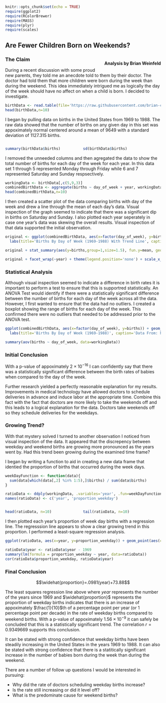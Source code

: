 <link rel="stylesheet" href="https://maxcdn.bootstrapcdn.com/bootstrap/3.3.7/css/bootstrap.min.css">
<style>
  .right{
    float: right;
  }
  img{
    display:block;
    margin: 0 auto;
  
  }
  pre{
    overflow-x: hidden;
    overflow-y: hidden;
  }
  body{
    margin-top: 20px;
    margin-bottom: 20px;
  }
  .col-left{
    float: left;
    width: 50%;
  }
  .col-right{
    float: right;
    width: 50%;
  }
</style>

```r
knitr::opts_chunk$set(echo = TRUE)
require(ggplot2)
require(RColorBrewer)
require(MASS)
require(plyr)
require(scales)
```

<div class='jumbotron'>
  <h2 class='display-3 text-uppercase'>Are Fewer Children Born on Weekends?</h2>
  <h4 class='right text-uppercase'>Analysis by Brian Weinfeld</h4>
</div>

<div class='page-header text-uppercase'>
  <h3>The Claim</h3>
</div>
<div class='well'>
  <p><span class='lead'>D</span>uring a recent discussion with some proud new parents, they told me an anecdote told to them by their doctor. The doctor had told them that more children were born during the week than during the weekend. This idea immediately intrigued me as logically the day of the week should have no affect on when a child is born. I decided to investigate.
  </p>
</div>

```r
birthData <- read.table(file='https://raw.githubusercontent.com/brian-cuny/rassignment3/master/Births.csv', header=TRUE, sep=',', stringsAsFactors=FALSE)
head(birthData,n=10)
```

<div class='well'>
  <p><span class='lead'>I</span> began by pulling data on births in the United States from 1969 to 1988. The raw data showed that the number of births on any given day in this set was appoximately normal centered around a mean of 9649 with a standard deviation of 1127.315 births.</p>
</div>

<div class='col-left'>
```r
summary(birthData$births)
```
</div>
<div class='col-right'>
```r
sd(birthData$births)
```
</div>
<div class='clearfix'></div>

```r
ggplot(birthData, aes(x=births)) + geom_histogram(aes(y=..density.., fill=..count..), bins=50) + scale_fill_gradient('Count', low='#DCDCDC', high='#7C7C7C') + stat_function(fun=dnorm, color='red', args=list(mean=mean(birthData$births), sd=sd(birthData$births)), aes(size=2), show.legend=FALSE) + theme(legend.position='none') + scale_y_continuous('Proportion', labels=scales::comma) + scale_x_continuous('Births', labels=scales::comma) + labs(title='Frequency of Births in Single Day (1969-1988)', caption='Data From: http://vincentarelbundock.github.io/Rdatasets/') 
```

<div class='well'>
  <p><span class='lead'>I</span> removed the unneeded columns and then agregated the data to show the total number of births for each day of the week for each year. In this data set 1 through 5 represented Monday through Friday while 6 and 7 represented Saturday and Sunday respsectively.</p>
</div>

```r
workingData <- birthData[,c(5,9,3)]
combinedBirthData <- aggregate(births ~ day_of_week + year, workingData, sum)[,c(2,1,3)]
head(combinedBirthData,n=10)
```

<div class='well'>
  <p><span class='lead'>I</span> then created a scatter plot of the data comparing births with day of the week and drew a line through the mean of each day's data. Visual inspection of the graph seemed to indicate that there was a significant dip in births on Saturday and Sunday. I also plotted each year seperately in case one year's data was skewing the overall results. Visual inspection of that data supported the initial observation.</p>
</div>

```r
original <- ggplot(combinedBirthData, aes(x=factor(day_of_week), y=births)) + geom_point(aes(color=factor(year))) + 
  labs(title='Births By Day of Week (1969-1988) With Trend Line', caption='Data From: http://vincentarelbundock.github.io/Rdatasets/',x='Day Of Week', y='Births', color='Year')

original + stat_summary(aes(y=births,group=1,size=1.5), fun.y=mean, geom='line',group=1, show.legend=FALSE) + scale_x_discrete(labels=c('Mon', 'Tues','Wed','Thurs','Fri','Sat','Sun')) 
```

```r
original + facet_wrap(~year) + theme(legend.position='none') + scale_x_discrete(labels=c('M','T','W',"Th",'F','Sa','Su'))
```

<div class='page-header text-uppercase'>
  <h3>Statistical Analysis</h3>
</div>
<div class='well'>
  <p><span class='lead'>A</span>lthough visual inspection seemed to indicate a difference in birth rates it is important to perform a test to ensure that this is supportred statistically. An ANOVA Test would identify if there were a statistically significant difference between the number of births for each day of the week across all the data. However, I first wanted to ensure that the data had no outliers. I created a boxplot showing the range of births for each day of the week. This confirmed there were no outliers that needed to be addressed prior to the ANOVA test.</p>
</div>

```r
ggplot(combinedBirthData, aes(x=factor(day_of_week), y=births)) + geom_boxplot() + scale_x_discrete(labels=c('Mon', 'Tues','Wed','Thurs','Fri','Sat','Sun')) + 
  labs(title='Births By Day of Week (1969-1988)', caption='Data From: http://vincentarelbundock.github.io/Rdatasets/',x='Day Of Week', y='Births') 
```

```r
summary(aov(births ~ day_of_week, data=workingData))
```

<div class='page-header text-uppercase'>
  <h3>Initial Conclusion</h3>
</div>
<div class='alert alert-success'>
  <p>With a p-value of appoximately $2\times10^{-16}$ I can confidently say that there was a statistically significant difference between the birth rates of babies when compared to the day of the week.</p>
</div>
<div class='well'>
  <p><span class='lead'>F</span>urther research yielded a perfectly reasonable explanation for my results. Improvements in medical technology have allowed doctors to schedule deliveries in advance and induce labor at the appropriate time. Combine this fact with the fact that doctors are more likely to take the weekends off and this leads to a logical explanation for the data. Doctors take weekends off so they schedule deliveries for the weekdays.</p>
</div>
<div class='page-header text-uppercase'>
  <h3>Growing Trend?</h3>
</div>
<div class='well'>
  <p><span class='lead'>W</span>ith that mystery solved I turned to another observation I noticed from visual inspection of the data. It appeared that the discrepency between weekday and weekend births are growing more pronounced as the years went by. Had this trend been growing during the examined time frame?</p>
  <p>I began by writing a function to aid in creating a new data frame that identied the proportion of births that occurred during the week days.</p>
</div>
  
```r
weekDayFunction <- function(data){
  sum(data[which(data[,2] %in% 1:5),]$births) / sum(data$births)
}

ratioData <- ddply(workingData, .variables='year', .fun=weekDayFunction)
names(ratioData) <- c('year', 'proportion_weekday')
```

<div class='col-left'>
```r
head(ratioData, n=10)
```
</div>
<div class='col-right'>
```r
tail(ratioData, n=10)
```
</div>
<div class='clearfix'></div>

<div class='well'>
  <p><span class='lead'>I</span> then plotted each year's proportion of week day births with a regression line. The regresssion line appears to show a clear growing trend in this proportion. I performed a least-square regression analysis.</p>
</div>

```r
ggplot(ratioData, aes(x=year, y=proportion_weekday)) + geom_point(aes(color=proportion_weekday)) + scale_color_gradient(low='blue', high='red') + labs(title='Proportion of Births during Weekday (1969-1988)', x='Year', y='Proprotion of Babies Born', caption='Data From: http://vincentarelbundock.github.io/Rdatasets/') + theme(legend.position='none') + scale_y_continuous(labels=scales::percent) + geom_smooth(method='lm')
```

```r
ratioData$year <- ratioData$year - 1969
summary(lm(formula = proportion_weekday ~ year, data=ratioData))
cor(ratioData$proportion_weekday, ratioData$year)
```

<div class='page-header text-uppercase'>
  <h3>Final Conclusion</h3>
</div>
$$\widehat{proportion}=.0981(year)+73.88$$
<div class='well'>
  <p><span class='lead'>T</span>he least squares regression line above where $year$ represents the number of the years since 1969 and $\widehat{proportion}$  represents the proportion of weekday births indicates that there is an increase of appoximately $\frac{1}{10}$th of a percentage point per year (or 1 percentage point per decade) in the rate of weekday births compared to weekend births. With a p-value of appoximately $1.56\times10^{-9}$ it can safely be concluded that this is a statistically significant trend. The correlation $r=0.9349669$ supports this conclusion.</p>
</div>
<div class='alert alert-success'>
  It can be stated with strong confidence that weekday births have been steadily increasing in the United States in the years 1969 to 1988. It can also be stated with strong confidence that there is a statitically significant increase in the number of babies born during the week than during the weekend.
</div>
<div class='well'>
  <p>There are a number of follow up questions I would be interested in pursuing:</p>
  * Why did the rate of doctors scheduling weekday births increase?
  * Is the rate still increasing or did it level off?
  * What is the predominate cause for weekend births?
</div>











